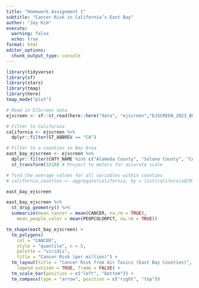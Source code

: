 ```yaml
---
title: "Homework Assignment 1"
subtitle: "Cancer Risk in California’s East Bay"
author: "Jay Kim"
execute: 
  warning: false
  echo: true
format: html
editor_options: 
  chunk_output_type: console
---
```


```r
library(tidyverse)
library(sf)
library(stars)
library(tmap)
library(here)
tmap_mode("plot")

# Read in EJScreen data
ejscreen <- sf::st_read(here::here("data", "ejscreen","EJSCREEN_2023_BG_StatePct_with_AS_CNMI_GU_VI.gdb"))

# Filter to California
california <- ejscreen %>%
  dplyr::filter(ST_ABBREV == "CA")

# Filter to a counties in Bay Area
east_bay_ejscreen <- ejscreen %>%
  dplyr::filter(CNTY_NAME %in% c("Alameda County", "Solano County", "Contra Costa County")) %>% 
  st_transform(3310) # Project to meters for accurate scale

# find the average values for all variables within counties
# california_counties <- aggregate(california, by = list(california$CNTY_NAME), FUN = mean)
```

```r
east_bay_ejscreen
```

```r
east_bay_ejscreen %>% 
  st_drop_geometry() %>% 
  summarize(mean_cancer = mean(CANCER, na.rm = TRUE),
    mean_people_color = mean(PEOPCOLORPCT, na.rm = TRUE))
```

```r
tm_shape(east_bay_ejscreen) +
  tm_polygons(
    col = "CANCER",
    style = "quantile", n = 5,
    palette = "viridis",
    title = "Cancer Risk (per million)") +
  tm_layout(title = "Cancer Risk from Air Toxics (East Bay Counties)",
    legend.outside = TRUE, frame = FALSE) +
  tm_scale_bar(position = c("left", "bottom")) +
  tm_compass(type = "arrow", position = c("right", "top"))

```

